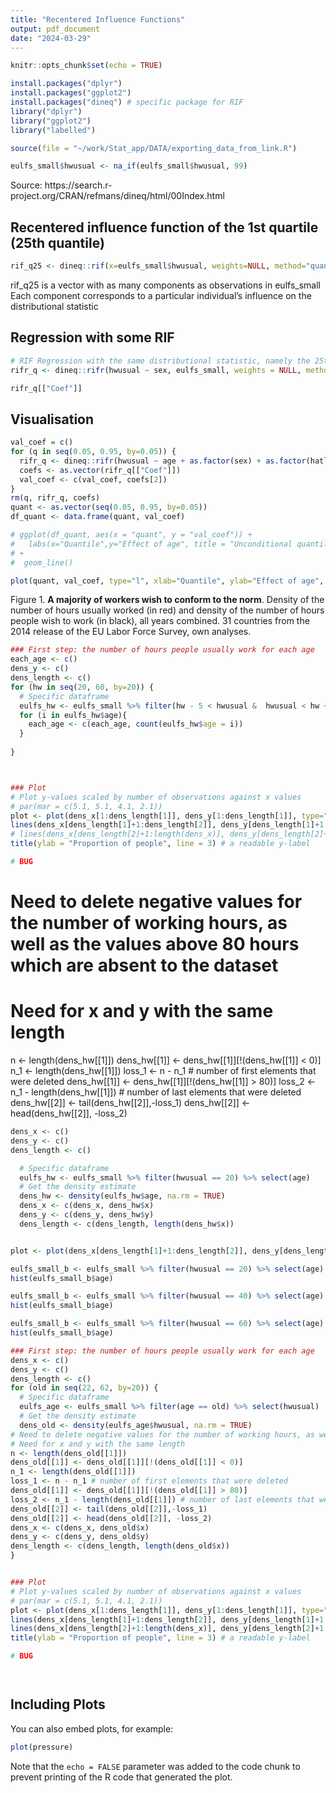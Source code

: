 ```yaml
---
title: "Recentered Influence Functions"
output: pdf_document
date: "2024-03-29"
---
```


```r
knitr::opts_chunk$set(echo = TRUE)
```

```r
install.packages("dplyr")
install.packages("ggplot2")
install.packages("dineq") # specific package for RIF
library("dplyr")
library("ggplot2")
library("labelled")
```

```r
source(file = "~/work/Stat_app/DATA/exporting_data_from_link.R")
```

```r
eulfs_small$hwusual <- na_if(eulfs_small$hwusual, 99)
```

Source:
https://search.r-project.org/CRAN/refmans/dineq/html/00Index.html

## Recentered influence function of the 1st quartile (25th quantile)

```r
rif_q25 <- dineq::rif(x=eulfs_small$hwusual, weights=NULL, method="quantile", quantile=0.25)
```

rif_q25 is a vector with as many components as observations in eulfs_small
Each component corresponds to a particular individual’s influence on the distributional statistic

## Regression with some RIF

```r
# RIF Regression with the same distributional statistic, namely the 25th quantile
rifr_q <- dineq::rifr(hwusual ~ sex, eulfs_small, weights = NULL, method = "quantile", quantile = 0.25, kernel = "gaussian")
```

```r
rifr_q[["Coef"]]
```

## Visualisation

```r
val_coef = c()
for (q in seq(0.05, 0.95, by=0.05)) {
  rifr_q <- dineq::rifr(hwusual ~ age + as.factor(sex) + as.factor(hatlev1d), eulfs_small, weights = NULL, method = "quantile", quantile = q, kernel = "gaussian")
  coefs <- as.vector(rifr_q[["Coef"]])
  val_coef <- c(val_coef, coefs[2])
}
rm(q, rifr_q, coefs)
quant <- as.vector(seq(0.05, 0.95, by=0.05))
df_quant <- data.frame(quant, val_coef)
```

```r
# ggplot(df_quant, aes(x = "quant", y = "val_coef")) + 
#   labs(x="Quantile",y="Effect of age", title = "Unconditional quantile regressions estimates \n of the effect of age on the number of hours usually worked") 
# + 
#  geom_line()
```

```r
plot(quant, val_coef, type="l", xlab="Quantile", ylab="Effect of age", main = "Unconditional quantile regressions estimates \n of the effect of age on the number of hours usually worked", las = 2)
```

Figure 1. **A majority of workers wish to conform to the norm**. Density of the number of hours usually worked (in red) and density of the number of hours people wish to work (in black), all years combined. 31 countries from the 2014 release of the EU Labor Force Survey, own analyses.

```r
### First step: the number of hours people usually work for each age
each_age <- c()
dens_y <- c()
dens_length <- c()
for (hw in seq(20, 60, by=20)) {
  # Specific dataframe
  eulfs_hw <- eulfs_small %>% filter(hw - 5 < hwusual &  hwusual < hw + 5) %>% select(age)
  for (i in eulfs_hw$age){
    each_age <- c(each_age, count(eulfs_hw$age = i))
  }
    
}



### Plot
# Plot y-values scaled by number of observations against x values
# par(mar = c(5.1, 5.1, 4.1, 2.1))
plot <- plot(dens_x[1:dens_length[1]], dens_y[1:dens_length[1]], type="l", xlab="Age", ylab="", main = "Distribution of the number of hours", las = 2)
lines(dens_x[dens_length[1]+1:dens_length[2]], dens_y[dens_length[1]+1:dens_length[2]], col = "red")
# lines(dens_x[dens_length[2]+1:length(dens_x)], dens_y[dens_length[2]+1:length(dens_x)], col = "blue")
title(ylab = "Proportion of people", line = 3) # a readable y-label

# BUG

```

# Need to delete negative values for the number of working hours, as well as the values above 80 hours which are absent to the dataset
# Need for x and y with the same length
n <- length(dens_hw[[1]])
dens_hw[[1]] <- dens_hw[[1]][!(dens_hw[[1]] < 0)]
n_1 <- length(dens_hw[[1]])
loss_1 <- n - n_1 # number of first elements that were deleted
dens_hw[[1]] <- dens_hw[[1]][!(dens_hw[[1]] > 80)]
loss_2 <- n_1 - length(dens_hw[[1]]) # number of last elements that were deleted
dens_hw[[2]] <- tail(dens_hw[[2]],-loss_1)
dens_hw[[2]] <- head(dens_hw[[2]], -loss_2)


```r
dens_x <- c()
dens_y <- c()
dens_length <- c()

  # Specific dataframe
  eulfs_hw <- eulfs_small %>% filter(hwusual == 20) %>% select(age)
  # Get the density estimate
  dens_hw <- density(eulfs_hw$age, na.rm = TRUE)
  dens_x <- c(dens_x, dens_hw$x)
  dens_y <- c(dens_y, dens_hw$y)
  dens_length <- c(dens_length, length(dens_hw$x))


plot <- plot(dens_x[dens_length[1]+1:dens_length[2]], dens_y[dens_length[1]+1:dens_length[2]], type="l", xlab="Age", ylab="", main = "Distribution of the number of hours", las = 2)
```


```r
eulfs_small_b <- eulfs_small %>% filter(hwusual == 20) %>% select(age)
hist(eulfs_small_b$age)
```

```r
eulfs_small_b <- eulfs_small %>% filter(hwusual == 40) %>% select(age)
hist(eulfs_small_b$age)
```

```r
eulfs_small_b <- eulfs_small %>% filter(hwusual == 60) %>% select(age)
hist(eulfs_small_b$age)
```

```r
### First step: the number of hours people usually work for each age
dens_x <- c()
dens_y <- c()
dens_length <- c()
for (old in seq(22, 62, by=20)) {
  # Specific dataframe
  eulfs_age <- eulfs_small %>% filter(age == old) %>% select(hwusual)
  # Get the density estimate
  dens_old <- density(eulfs_age$hwusual, na.rm = TRUE)
# Need to delete negative values for the number of working hours, as well as the values above 80 hours which are absent to the dataset
# Need for x and y with the same length
n <- length(dens_old[[1]])
dens_old[[1]] <- dens_old[[1]][!(dens_old[[1]] < 0)]
n_1 <- length(dens_old[[1]])
loss_1 <- n - n_1 # number of first elements that were deleted
dens_old[[1]] <- dens_old[[1]][!(dens_old[[1]] > 80)]
loss_2 <- n_1 - length(dens_old[[1]]) # number of last elements that were deleted
dens_old[[2]] <- tail(dens_old[[2]],-loss_1)
dens_old[[2]] <- head(dens_old[[2]], -loss_2)
dens_x <- c(dens_x, dens_old$x)
dens_y <- c(dens_y, dens_old$y)
dens_length <- c(dens_length, length(dens_old$x))
}


### Plot
# Plot y-values scaled by number of observations against x values
# par(mar = c(5.1, 5.1, 4.1, 2.1))
plot <- plot(dens_x[1:dens_length[1]], dens_y[1:dens_length[1]], type="l", xlab="Number of hours", ylab="", main = "Distribution of the number of hours", las = 2)
lines(dens_x[dens_length[1]+1:dens_length[2]], dens_y[dens_length[1]+1:dens_length[2]], col = "red")
lines(dens_x[dens_length[2]+1:length(dens_x)], dens_y[dens_length[2]+1:length(dens_x)], col = "blue")
title(ylab = "Proportion of people", line = 3) # a readable y-label

# BUG

```

```r


```

```r

```


## Including Plots

You can also embed plots, for example:

```r
plot(pressure)
```

Note that the `echo = FALSE` parameter was added to the code chunk to prevent printing of the R code that generated the plot.
